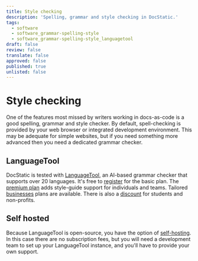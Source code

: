 ```yaml
---
title: Style checking
description: 'Spelling, grammar and style checking in DocStatic.'
tags:
  - software
  - software_grammar-spelling-style
  - software_grammar-spelling-style_languagetool
draft: false
review: false
translate: false
approved: false
published: true
unlisted: false
---
```


# Style checking

One of the features most missed by writers working in docs-as-code is a good spelling, grammar and style checker. By default, spell-checking is provided by your web browser or integrated development environment. This may be adequate for simple websites, but if you need something more advanced then you need a dedicated grammar checker.

## LanguageTool

DocStatic is tested with [LanguageTool](https://languagetool.org/), an AI-based grammar checker that supports over 20 languages. It's free to [register](https://languagetool.org/register) for the basic plan. The [premium plan](https://languagetool.org/premium) adds style-guide support for individuals and teams. Tailored [businesses](https://languagetool.org/sales) plans are available. There is also a [discount](https://languagetool.org/premium) for students and non-profits.

## Self hosted

Because LanguageTool is open-source, you have the option of [self-hosting](https://languagetool.org/dev). In this case there are no subscription fees, but you will need a development team to set up your LanguageTool instance, and you'll have to provide your own support.
